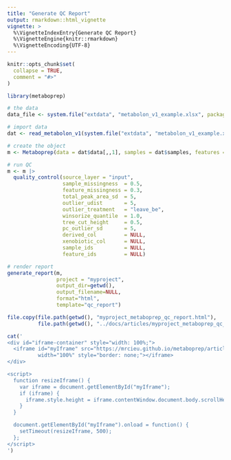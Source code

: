 ```yaml
---
title: "Generate QC Report"
output: rmarkdown::html_vignette
vignette: >
  %\VignetteIndexEntry{Generate QC Report}
  %\VignetteEngine{knitr::rmarkdown}
  %\VignetteEncoding{UTF-8}
---
```


```r
knitr::opts_chunk$set(
  collapse = TRUE,
  comment = "#>"
)
```

```r
library(metaboprep)

# the data
data_file <- system.file("extdata", "metabolon_v1_example.xlsx", package = "metaboprep2")

# import data 
dat <- read_metabolon_v1(system.file("extdata", "metabolon_v1_example.xlsx", package = "metaboprep"))

# create the object
m <- Metaboprep(data = dat$data[,,1], samples = dat$samples, features = dat$features)

# run QC
m <- m |>
  quality_control(source_layer = "input", 
                  sample_missingness  = 0.5, 
                  feature_missingness = 0.3, 
                  total_peak_area_sd  = 5, 
                  outlier_udist       = 5, 
                  outlier_treatment   = "leave_be", 
                  winsorize_quantile  = 1.0, 
                  tree_cut_height     = 0.5, 
                  pc_outlier_sd       = 5, 
                  derived_col         = NULL, 
                  xenobiotic_col      = NULL, 
                  sample_ids          = NULL, 
                  feature_ids         = NULL)

# render report
generate_report(m,
                project = "myproject",
                output_dir=getwd(),
                output_filename=NULL,
                format="html",
                template="qc_report")

```

```r
file.copy(file.path(getwd(), "myproject_metaboprep_qc_report.html"), 
          file.path(getwd(), "../docs/articles/myproject_metaboprep_qc_report.html"), overwrite = TRUE)
```

```r
cat('
<div id="iframe-container" style="width: 100%;">
  <iframe id="myIframe" src="https://mrcieu.github.io/metaboprep/articles/myproject_metaboprep_qc_report.html" 
          width="100%" style="border: none;"></iframe>
</div>

<script>
  function resizeIframe() {
    var iframe = document.getElementById("myIframe");
    if (iframe) {
      iframe.style.height = iframe.contentWindow.document.body.scrollHeight + "px";
    }
  }

  document.getElementById("myIframe").onload = function() {
    setTimeout(resizeIframe, 500);
  };
</script>
')
```
